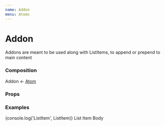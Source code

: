 ```yaml
---
name: Addon
menu: Atoms
---
```



# Addon
Addons are meant to be used along with ListItems, to append or prepend to main content

### Composition
Addon &larr; [Atom](/src-atoms-atom-atom)

### Props
<PropsTable of={RawAddon} />

### Examples
<Playground>
  <List color10>
    {console.log('ListItem', ListItem)}
    <ListItem transparent>
      <Addon>
        <ArrowRight />
      </Addon>
      <ListItemBody>List Item Body</ListItemBody>
      <Addon>
        <Cog />
      </Addon>
    </ListItem>
  </List>
</Playground>
